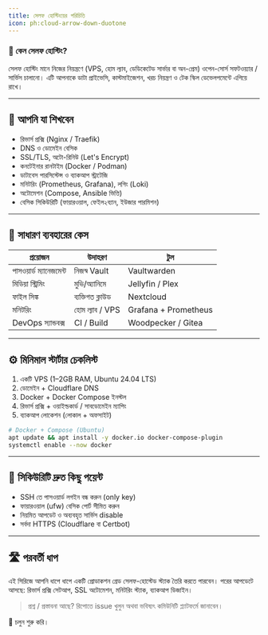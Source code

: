 ```yaml
---
title: সেলফ হোস্টিংয়ের পরিচিতি
icon: ph:cloud-arrow-down-duotone
---
```


### 🚀 কেন সেলফ হোস্টিং?

সেলফ হোস্টিং মানে নিজের নিয়ন্ত্রণে (VPS, হোম ল্যাব, ডেডিকেটেড সার্ভার বা অন-প্রেম) ওপেন-সোর্স সফটওয়্যার / সার্ভিস চালানো। এটি আপনাকে ডাটা প্রাইভেসি, কাস্টমাইজেশন, খরচ নিয়ন্ত্রণ ও টেক স্কিল ডেভেলপমেন্টে এগিয়ে রাখে।

---
## 🎯 আপনি যা শিখবেন
- রিভার্স প্রক্সি (Nginx / Traefik)
- DNS ও ডোমেইন বেসিক
- SSL/TLS, অটো-রিনিউ (Let's Encrypt)
- কনটেইনার রানটাইম (Docker / Podman)
- ডাটাবেস পারসিস্টেন্স ও ব্যাকআপ স্ট্রাটেজি
- মনিটরিং (Prometheus, Grafana), লগিং (Loki)
- অটোমেশন (Compose, Ansible ভিত্তি)
- বেসিক সিকিউরিটি (ফায়ারওয়াল, ফেইল২ব্যান, ইউজার পারমিশন)

---
## 🧩 সাধারণ ব্যবহারের কেস
| প্রয়োজন | উদাহরণ | টুল |
|---------|--------|-----|
| পাসওয়ার্ড ম্যানেজমেন্ট | নিজস্ব Vault | Vaultwarden |
| মিডিয়া স্ট্রিমিং | মুভি/অ্যানিমে | Jellyfin / Plex |
| ফাইল সিঙ্ক | ব্যক্তিগত ক্লাউড | Nextcloud |
| মনিটরিং | হোম ল্যাব / VPS | Grafana + Prometheus |
| DevOps স্যান্ডবক্স | CI / Build | Woodpecker / Gitea |

---
## ⚙️ মিনিমাল স্টার্টার চেকলিস্ট
1. একটি VPS (1–2GB RAM, Ubuntu 24.04 LTS)
2. ডোমেইন + Cloudflare DNS
3. Docker + Docker Compose ইনস্টল
4. রিভার্স প্রক্সি + ওয়াইল্ডকার্ড / সাবডোমেইন ম্যাপিং
5. ব্যাকআপ লোকেশন (লোকাল + অফসাইট)

```bash
# Docker + Compose (Ubuntu)
apt update && apt install -y docker.io docker-compose-plugin
systemctl enable --now docker
```

---
## 🔐 সিকিউরিটি দ্রুত কিছু পয়েন্ট
- SSH তে পাসওয়ার্ড লগইন বন্ধ করুন (only key)
- ফায়ারওয়াল (ufw) বেসিক পোর্ট সীমিত করুন
- নিয়মিত আপডেট ও অব্যবহৃত সার্ভিস disable
- সর্বদা HTTPS (Cloudflare বা Certbot)

---
## 🛣 পরবর্তী ধাপ
এই সিরিজে আপনি ধাপে ধাপে একটি প্রোডাকশন গ্রেড সেলফ-হোস্টেড স্ট্যাক তৈরি করতে পারবেন। পরের আপডেটে আসছে: রিভার্স প্রক্সি সেটআপ, SSL অটোমেশন, মনিটরিং স্ট্যাক, ব্যাকআপ ডিজাইন।

> প্রশ্ন / প্রস্তাবনা আছে? রিপোতে issue খুলুন অথবা ভবিষ্যৎ কমিউনিটি প্ল্যাটফর্মে জানাবেন।

🏁 চলুন শুরু করি।
